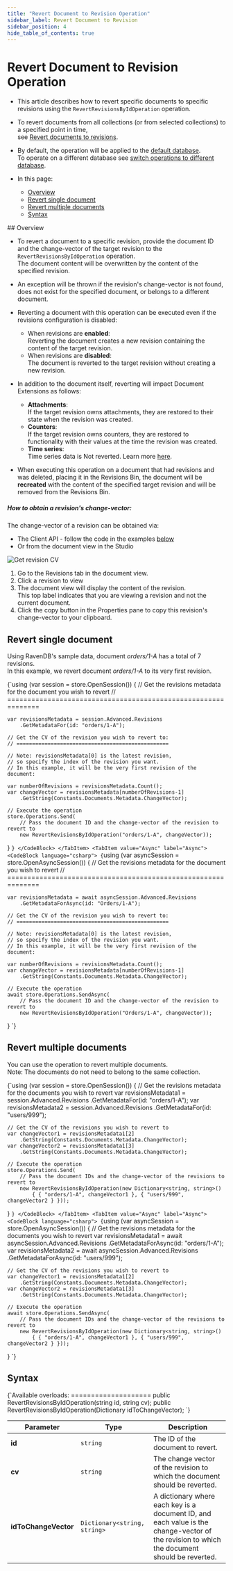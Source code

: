 ---
title: "Revert Document to Revision Operation"
sidebar_label: Revert Document to Revision
sidebar_position: 4
hide_table_of_contents: true
---




# Revert Document to Revision Operation
<LanguageSwitcher supportedLanguages={supportedLanguages} />
<LanguageContent language="csharp">

<Admonition type="note" title="Note">

* This article describes how to revert specific documents to specific revisions using the `RevertRevisionsByIdOperation` operation.

* To revert documents from all collections (or from selected collections) to a specified point in time,  
  see [Revert documents to revisions](../../../../document-extensions/revisions/revert-revisions). 

* By default, the operation will be applied to the [default database](../../../../client-api/setting-up-default-database).  
  To operate on a different database see [switch operations to different database](../../../../client-api/operations/how-to/switch-operations-to-a-different-database).  

* In this page:  
  * [Overview](../../../../document-extensions/revisions/client-api/operations/revert-document-to-revision#overview)
  * [Revert single document](../../../../document-extensions/revisions/client-api/operations/revert-document-to-revision#revert-single-document)
  * [Revert multiple documents](../../../../document-extensions/revisions/client-api/operations/revert-document-to-revision#revert-multiple-documents)
  * [Syntax](../../../../document-extensions/revisions/client-api/operations/revert-document-to-revision#syntax)  

</Admonition>
## Overview

* To revert a document to a specific revision, provide the document ID and the change-vector of the target revision to the `RevertRevisionsByIdOperation` operation.  
  The document content will be overwritten by the content of the specified revision.

* An exception will be thrown if the revision's change-vector is not found, does not exist for the specified document, or belongs to a different document.

* Reverting a document with this operation can be executed even if the revisions configuration is disabled:
  * When revisions are **enabled**:  
    Reverting the document creates a new revision containing the content of the target revision.  
  * When revisions are **disabled**:  
    The document is reverted to the target revision without creating a new revision.  

* In addition to the document itself, reverting will impact Document Extensions as follows:  
  * **Attachments**:  
    If the target revision owns attachments, they are restored to their state when the revision was created.  
  * **Counters**:  
    If the target revision owns counters, they are restored to functionality with their values at the time the revision was created.  
  * **Time series**:  
    Time series data is Not reverted. Learn more [here](../../../../document-extensions/revisions/revisions-and-other-features#reverted-data-1).

* When executing this operation on a document that had revisions and was deleted, placing it in the Revisions Bin,
  the document will be **recreated** with the content of the specified target revision and will be removed from the Revisions Bin.
##### How to obtain a revision's change-vector:  

The change-vector of a revision can be obtained via:  

  * The Client API - follow the code in the examples [below](../../../../document-extensions/revisions/client-api/operations/revert-document-to-revision#revert-single-document)  
  * Or from the document view in the Studio  

![Get revision CV](./assets/get-cv-for-revision.png)

1. Go to the Revisions tab in the document view.
2. Click a revision to view
3. The document view will display the content of the revision.  
   This top label indicates that you are viewing a revision and not the current document.
4. Click the copy button in the Properties pane to copy this revision's change-vector to your clipboard.



## Revert single document

Using RavenDB's sample data, document _orders/1-A_ has a total of 7 revisions.  
In this example, we revert document _orders/1-A_ to its very first revision.

<Tabs groupId='languageSyntax'>
<TabItem value="Sync" label="Sync">
<CodeBlock language="csharp">
{`using (var session = store.OpenSession())
{
    // Get the revisions metadata for the document you wish to revert
    // ==============================================================
    
    var revisionsMetadata = session.Advanced.Revisions
        .GetMetadataFor(id: "orders/1-A");

    // Get the CV of the revision you wish to revert to:
    // =================================================
    
    // Note: revisionsMetadata[0] is the latest revision,
    // so specify the index of the revision you want.
    // In this example, it will be the very first revision of the document:
    
    var numberOfRevisions = revisionsMetadata.Count();
    var changeVector = revisionsMetadata[numberOfRevisions-1]
        .GetString(Constants.Documents.Metadata.ChangeVector);

    // Execute the operation
    store.Operations.Send(
        // Pass the document ID and the change-vector of the revision to revert to
        new RevertRevisionsByIdOperation("orders/1-A", changeVector));
}
`}
</CodeBlock>
</TabItem>
<TabItem value="Async" label="Async">
<CodeBlock language="csharp">
{`using (var asyncSession = store.OpenAsyncSession())
{
    // Get the revisions metadata for the document you wish to revert
    // ==============================================================
    
    var revisionsMetadata = await asyncSession.Advanced.Revisions
        .GetMetadataForAsync(id: "Orders/1-A");
    
    // Get the CV of the revision you wish to revert to:
    // =================================================
    
    // Note: revisionsMetadata[0] is the latest revision,
    // so specify the index of the revision you want.
    // In this example, it will be the very first revision of the document:
    
    var numberOfRevisions = revisionsMetadata.Count();
    var changeVector = revisionsMetadata[numberOfRevisions-1]
        .GetString(Constants.Documents.Metadata.ChangeVector);

    // Execute the operation
    await store.Operations.SendAsync(
        // Pass the document ID and the change-vector of the revision to revert to
        new RevertRevisionsByIdOperation("Orders/1-A", changeVector));
}
`}
</CodeBlock>
</TabItem>
</Tabs>



## Revert multiple documents

You can use the operation to revert multiple documents.  
Note: The documents do not need to belong to the same collection.

<Tabs groupId='languageSyntax'>
<TabItem value="Sync" label="Sync">
<CodeBlock language="csharp">
{`using (var session = store.OpenSession())
{
    // Get the revisions metadata for the documents you wish to revert
    var revisionsMetadata1 = session.Advanced.Revisions
        .GetMetadataFor(id: "orders/1-A");
    var revisionsMetadata2 = session.Advanced.Revisions
        .GetMetadataFor(id: "users/999");

    // Get the CV of the revisions you wish to revert to
    var changeVector1 = revisionsMetadata1[2]
        .GetString(Constants.Documents.Metadata.ChangeVector);
    var changeVector2 = revisionsMetadata1[3]
        .GetString(Constants.Documents.Metadata.ChangeVector);

    // Execute the operation
    store.Operations.Send(
        // Pass the document IDs and the change-vector of the revisions to revert to
        new RevertRevisionsByIdOperation(new Dictionary<string, string>()
            { { "orders/1-A", changeVector1 }, { "users/999", changeVector2 } }));
}
`}
</CodeBlock>
</TabItem>
<TabItem value="Async" label="Async">
<CodeBlock language="csharp">
{`using (var asyncSession = store.OpenAsyncSession())
{
    // Get the revisions metadata for the documents you wish to revert
    var revisionsMetadata1 = await asyncSession.Advanced.Revisions
        .GetMetadataForAsync(id: "orders/1-A");
    var revisionsMetadata2 = await asyncSession.Advanced.Revisions
        .GetMetadataForAsync(id: "users/999");

    // Get the CV of the revisions you wish to revert to
    var changeVector1 = revisionsMetadata1[2]
        .GetString(Constants.Documents.Metadata.ChangeVector);
    var changeVector2 = revisionsMetadata1[3]
        .GetString(Constants.Documents.Metadata.ChangeVector);

    // Execute the operation
    await store.Operations.SendAsync(
        // Pass the document IDs and the change-vector of the revisions to revert to
        new RevertRevisionsByIdOperation(new Dictionary<string, string>()
            { { "orders/1-A", changeVector1 }, { "users/999", changeVector2 } }));
}
`}
</CodeBlock>
</TabItem>
</Tabs>



## Syntax

<TabItem value="something-something" label="syntax_1">
<CodeBlock language="csharp">
{`Available overloads:
====================
public RevertRevisionsByIdOperation(string id, string cv);
public RevertRevisionsByIdOperation(Dictionary<string, string> idToChangeVector);
`}
</CodeBlock>
</TabItem>

| Parameter            | Type                         | Description                                                                                                                                 |
|----------------------|------------------------------|---------------------------------------------------------------------------------------------------------------------------------------------|
| **id**               | `string`                     | The ID of the document to revert.                                                                                                           |
| **cv**               | `string`                     | The change vector of the revision to which the document should be reverted.                                                                 |
| **idToChangeVector** | `Dictionary<string, string>` | A dictionary where each key is a document ID, and each value is the change-vector of the revision to which the document should be reverted. |




</LanguageContent>

<!---
### Document Extensions
- [Revisions Overview](../../../../document-extensions/revisions/overview)
- [Revert Documents to Revisions](../../../../document-extensions/revisions/revert-revisions)
- [Revisions and Other Features](../../../../document-extensions/revisions/revisions-and-other-features)
- [Revisions: API Overview](../../../../document-extensions/revisions/client-api/overview)

### Client API
- [What Are Operations](../../../../client-api/operations/what-are-operations)
- [Switch Operation Database](../../../../client-api/operations/how-to/switch-operations-to-a-different-database)
- [Setting Up a Default Database](../../../../client-api/setting-up-default-database)

### Studio
- [Settings: Document Revisions](../../../../studio/database/settings/document-revisions)
- [Document Extensions: Revisions](../../../../studio/database/document-extensions/revisions)


-->